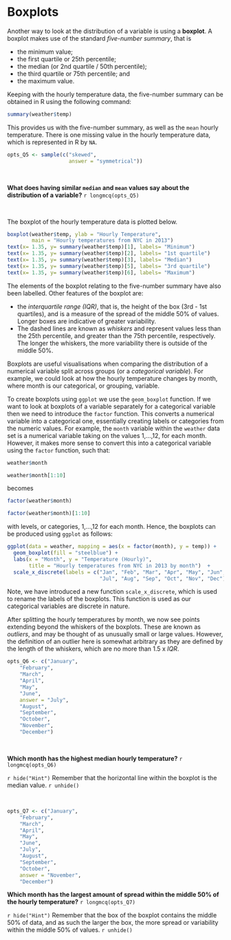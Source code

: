 # Boxplots {-}

Another way to look at the distribution of a variable is using a **boxplot**. A boxplot makes use of the standard *five-number summary*, that is

  * the minimum value;
  * the first quartile or 25th percentile;
  * the median (or 2nd quartile / 50th percentile);
  * the third quartile or 75th percentile; and
  * the maximum value.
  
Keeping with the hourly temperature data, the five-number summary can be obtained in R using the following command:

```r
summary(weather$temp)
```

This provides us with the five-number summary, as well as the `mean` hourly temperature. There is one missing value in the hourly temperature data, which is represented in R by `NA`.

```r
opts_Q5 <- sample(c("skewed",
                    answer = "symmetrical"))
```

<br>

**What does having similar `median` and `mean` values say about the distribution of a variable?**
`r longmcq(opts_Q5)`

<br>

The boxplot of the hourly temperature data is plotted below.

```r
boxplot(weather$temp, ylab = "Hourly Temperature",
        main = "Hourly temperatures from NYC in 2013")
text(x= 1.35, y= summary(weather$temp)[1], labels= "Minimum")
text(x= 1.35, y= summary(weather$temp)[2], labels= "1st quartile")
text(x= 1.35, y= summary(weather$temp)[3], labels= "Median")
text(x= 1.35, y= summary(weather$temp)[5], labels= "3rd quartile")
text(x= 1.35, y= summary(weather$temp)[6], labels= "Maximum")
```

The elements of the boxplot relating to the five-number summary have also been labelled. Other features of the boxplot are:

  * the *interquartile range (IQR)*, that is, the height of the box (3rd - 1st quartiles), and is a measure of the spread of the middle 50% of values. Longer boxes are indicative of greater variability.
  * The dashed lines are known as *whiskers* and represent values less than the 25th percentile, and greater than the 75th percentile, respectively. The longer the whiskers, the more variability there is outside of the middle 50%.

Boxplots are useful visualisations when comparing the distribution of a numerical variable split across groups (or a *categorical variable*). For example, we could look at how the hourly temperature changes by month, where month is our categorical, or grouping, variable.

To create boxplots using `ggplot` we use the `geom_boxplot` function. If we want to look at boxplots of a variable separately for a categorical variable then we need to introduce the `factor` function. This converts a numerical variable into a categorical one, essentially creating labels or categories from the numeric values. For example, the `month` variable within the `weather` data set is a numerical variable taking on the values 1,$\ldots$,12, for each month. However, it makes more sense to convert this into a categorical variable using the `factor` function, such that:

```r
weather$month
```

```r
weather$month[1:10]
```

becomes

```r
factor(weather$month)
```

```r
factor(weather$month)[1:10]
```

with levels, or categories, 1,$\ldots$,12 for each month. Hence, the boxplots can be produced using `ggplot` as follows:

```r
ggplot(data = weather, mapping = aes(x = factor(month), y = temp)) +
  geom_boxplot(fill = "steelblue") +
  labs(x = "Month", y = "Temperature (Hourly)",
       title = "Hourly temperatures from NYC in 2013 by month")  +
  scale_x_discrete(labels = c("Jan", "Feb", "Mar", "Apr", "May", "Jun",
                              "Jul", "Aug", "Sep", "Oct", "Nov", "Dec"))
```

Note, we have introduced a new function `scale_x_discrete`, which is used to rename the labels of the boxplots. This function is used as our categorical variables are discrete in nature.

After splitting the hourly temperatures by month, we now see points extending beyond the whiskers of the boxplots. These are known as *outliers*, and may be thought of as unusually small or large values. However, the definition of an outlier here is somewhat arbitrary as they are defined by the length of the whiskers, which are no more than 1.5 x *IQR*.

```r
opts_Q6 <- c("January",
    "February",
    "March",
    "April",
    "May",
    "June",
    answer = "July",
    "August",
    "September",
    "October",
    "November",
    "December")
```

<br>

**Which month has the highest median hourly temperature?**
`r longmcq(opts_Q6)`

`r hide("Hint")`
Remember that the horizontal line within the boxplot is the median value.
`r unhide()`

<br>

```r
opts_Q7 <- c("January",
    "February",
    "March",
    "April",
    "May",
    "June",
    "July",
    "August",
    "September",
    "October",
    answer = "November",
    "December")
```

**Which month has the largest amount of spread within the middle 50% of the hourly temperature?**
`r longmcq(opts_Q7)`

`r hide("Hint")`
Remember that the box of the boxplot contains the middle 50% of data, and as such the larger the box, the more spread or variability within the middle 50% of values.
`r unhide()`

<br>
<br>

